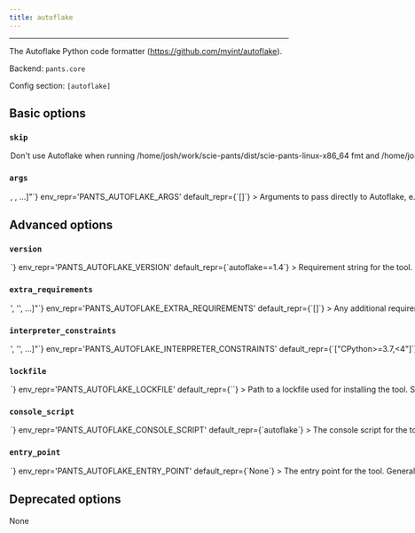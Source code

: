 ```yaml
---
title: autoflake
---
```



---

The Autoflake Python code formatter (https://github.com/myint/autoflake).

Backend: <span className="color--primary">`pants.core`</span>

Config section: <span className="color--primary">`[autoflake]`</span>

<span className={styles.options}>

## Basic options

### `skip`

<Option
  cli_repr={`--[no-]autoflake-skip`}
  env_repr='PANTS_AUTOFLAKE_SKIP'
  default_repr={`False`}
>

Don&#x27;t use Autoflake when running `/home/josh/work/scie-pants/dist/scie-pants-linux-x86_64 fmt` and `/home/josh/work/scie-pants/dist/scie-pants-linux-x86_64 lint`

</Option>

### `args`

<Option
  cli_repr={`--autoflake-args="[<shell_str>, <shell_str>, ...]"`}
  env_repr='PANTS_AUTOFLAKE_ARGS'
  default_repr={`[]`}
>

Arguments to pass directly to Autoflake, e.g. `--autoflake-args="--target-version=py37 --quiet"`

</Option>

## Advanced options

### `version`

<Option
  cli_repr={`--autoflake-version=<str>`}
  env_repr='PANTS_AUTOFLAKE_VERSION'
  default_repr={`autoflake==1.4`}
>

Requirement string for the tool.

</Option>

### `extra_requirements`

<Option
  cli_repr={`--autoflake-extra-requirements="['<str>', '<str>', ...]"`}
  env_repr='PANTS_AUTOFLAKE_EXTRA_REQUIREMENTS'
  default_repr={`[]`}
>

Any additional requirement strings to use with the tool. This is useful if the tool allows you to install plugins or if you need to constrain a dependency to a certain version.

</Option>

### `interpreter_constraints`

<Option
  cli_repr={`--autoflake-interpreter-constraints="['<str>', '<str>', ...]"`}
  env_repr='PANTS_AUTOFLAKE_INTERPRETER_CONSTRAINTS'
  default_repr={`["CPython>=3.7,<4"]`}
>

Python interpreter constraints for this tool.

</Option>

### `lockfile`

<Option
  cli_repr={`--autoflake-lockfile=<str>`}
  env_repr='PANTS_AUTOFLAKE_LOCKFILE'
  default_repr={`<default>`}
>

Path to a lockfile used for installing the tool.

Set to the string `<default>` to use a lockfile provided by Pants, so long as you have not changed the `--version` and `--extra-requirements` options, and the tool&#x27;s interpreter constraints are compatible with the default. Pants will error or warn if the lockfile is not compatible (controlled by `[python].invalid_lockfile_behavior`). See https://github.com/pantsbuild/pants/blob/release_2.8.1/src/python/pants/backend/python/lint/autoflake/lockfile.txt for the default lockfile contents.

Set to the string `<none>` to opt out of using a lockfile. We do not recommend this, though, as lockfiles are essential for reproducible builds.

To use a custom lockfile, set this option to a file path relative to the build root, then run `./pants generate-lockfiles --resolve=autoflake`.

Lockfile generation currently does not wire up the `[python-repos]` options. If lockfile generation fails, you can manually generate a lockfile, such as by using pip-compile or `pip freeze`. Set this option to the path to your manually generated lockfile. When manually maintaining lockfiles, set `[python].invalid_lockfile_behavior = 'ignore'`.

</Option>

### `console_script`

<Option
  cli_repr={`--autoflake-console-script=<str>`}
  env_repr='PANTS_AUTOFLAKE_CONSOLE_SCRIPT'
  default_repr={`autoflake`}
>

The console script for the tool. Using this option is generally preferable to (and mutually exclusive with) specifying an --entry-point since console script names have a higher expectation of staying stable across releases of the tool. Usually, you will not want to change this from the default.

</Option>

### `entry_point`

<Option
  cli_repr={`--autoflake-entry-point=<str>`}
  env_repr='PANTS_AUTOFLAKE_ENTRY_POINT'
  default_repr={`None`}
>

The entry point for the tool. Generally you only want to use this option if the tool does not offer a --console-script (which this option is mutually exclusive with). Usually, you will not want to change this from the default.

</Option>

## Deprecated options

None

</span>
